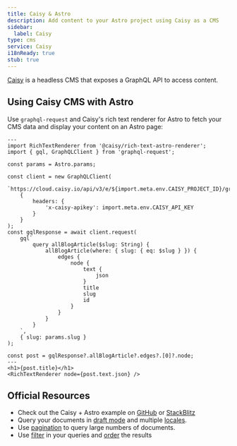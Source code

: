 ```yaml
---
title: Caisy & Astro
description: Add content to your Astro project using Caisy as a CMS
sidebar:
  label: Caisy
type: cms
service: Caisy
i18nReady: true
stub: true
---
```


[Caisy](https://caisy.io/) is a headless CMS that exposes a GraphQL API to access content.

## Using Caisy CMS with Astro

Use `graphql-request` and Caisy's rich text renderer for Astro to fetch your CMS data and display your content on an Astro page:

```astro title="src/pages/blog/[...slug].astro"
---
import RichTextRenderer from '@caisy/rich-text-astro-renderer';
import { gql, GraphQLClient } from 'graphql-request';

const params = Astro.params;

const client = new GraphQLClient(
	`https://cloud.caisy.io/api/v3/e/${import.meta.env.CAISY_PROJECT_ID}/graphql`,
	{
		headers: {
			'x-caisy-apikey': import.meta.env.CAISY_API_KEY
		}
	}
);
const gqlResponse = await client.request(
	gql`
		query allBlogArticle($slug: String) {
			allBlogArticle(where: { slug: { eq: $slug } }) {
				edges {
					node {
						text {
							json
						}
						title
						slug
						id
					}
				}
			}
		}
	`,
	{ slug: params.slug }
);

const post = gqlResponse?.allBlogArticle?.edges?.[0]?.node;
---
<h1>{post.title}</h1>
<RichTextRenderer node={post.text.json} />
```

## Official Resources

- Check out the Caisy + Astro example on [GitHub](https://github.com/caisy-io/caisy-example-astro) or [StackBlitz](https://stackblitz.com/github/caisy-io/caisy-example-astro?file=src%2Fpages%2Fblog%2F%5B...slug%5D.astro)
- Query your documents in [draft mode](https://caisy.io/developer/docs/external-api/localization-and-preview#preview-mode-15) and multiple [locales](https://caisy.io/developer/docs/external-api/localization-and-preview#localization-in-a-graphql-query-8).
- Use [pagination](https://caisy.io/developer/docs/external-api/queries-pagination) to query large numbers of documents.
- Use [filter](https://caisy.io/developer/docs/external-api/external-filter-and-sorting) in your queries and [order](https://caisy.io/developer/docs/external-api/external-filter-and-sorting#sorting-8) the results
